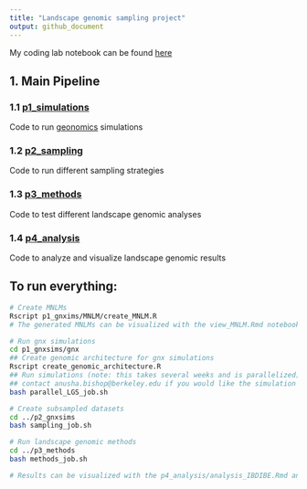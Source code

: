 ```yaml
---
title: "Landscape genomic sampling project"
output: github_document
---
```


My coding lab notebook can be found [here](https://www.notion.so/Landscape-Genomic-Sampling-d8b9fd266ecc4ecba9bd48de1a0e59c9)

## 1. Main Pipeline

### 1.1 [p1_simulations](https://github.com/AnushaPB/LandGenSamp/tree/main/p1_gnxsims)
Code to run [geonomics](https://geonomics.readthedocs.io/en/latest/) simulations

### 1.2 [p2_sampling](https://github.com/AnushaPB/LandGenSamp/tree/main/p2_sampling)
Code to run different sampling strategies

### 1.3 [p3_methods](https://github.com/AnushaPB/LandGenSamp/tree/main/p3_methods)
Code to test different landscape genomic analyses

### 1.4 [p4_analysis](https://github.com/AnushaPB/LandGenSamp/tree/main/p4_analysis)
Code to analyze and visualize landscape genomic results 

## To run everything:

```bash
# Create MNLMs
Rscript p1_gnxims/MNLM/create_MNLM.R
# The generated MNLMs can be visualized with the view_MNLM.Rmd notebook

# Run gnx simulations
cd p1_gnxsims/gnx
## Create genomic architecture for gnx simulations
Rscript create_genomic_architecture.R
## Run simulations (note: this takes several weeks and is parallelized)
## contact anusha.bishop@berkeley.edu if you would like the simulation results
bash parallel_LGS_job.sh

# Create subsampled datasets
cd ../p2_gnxsims
bash sampling_job.sh

# Run landscape genomic methods
cd ../p3_methods
bash methods_job.sh

# Results can be visualized with the p4_analysis/analysis_IBDIBE.Rmd and p4_analysis/analysis_GEA.Rmd notebooks

```

